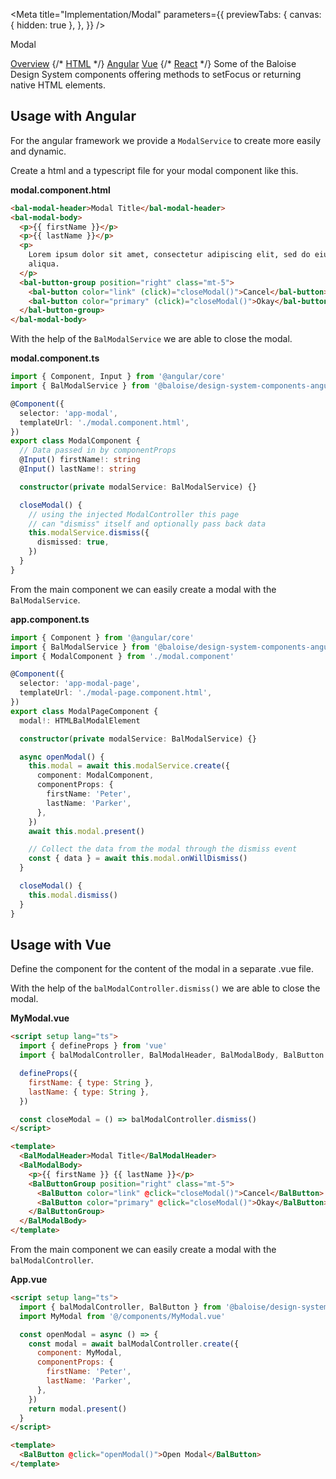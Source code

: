 
<Meta
  title="Implementation/Modal"
  parameters={{
    previewTabs: {
      canvas: { hidden: true },
    },
  }}
/>

<bal-doc-banner id="overview" subtitle="Implementation">Modal</bal-doc-banner>

<bal-doc-tabs>
  <a href="#overview">Overview</a>
  {/* <a href="#usage-with-basic-html5">HTML</a> */}
  <a href="#usage-with-angular">Angular</a>
  <a href="#usage-with-vue">Vue</a>
  {/* <a href="#usage-with-react">React</a> */}
</bal-doc-tabs>

<bal-doc-lead>
  Some of the Baloise Design System components offering methods to setFocus or returning native HTML elements.
</bal-doc-lead>

<!-- ## Usage with basic HTML5 -->

## Usage with Angular

For the angular framework we provide a `ModalService` to create more easily and dynamic.

Create a html and a typescript file for your modal component like this.

**modal.component.html**

```html
<bal-modal-header>Modal Title</bal-modal-header>
<bal-modal-body>
  <p>{{ firstName }}</p>
  <p>{{ lastName }}</p>
  <p>
    Lorem ipsum dolor sit amet, consectetur adipiscing elit, sed do eiusmod tempor incididunt ut labore et dolore magna
    aliqua.
  </p>
  <bal-button-group position="right" class="mt-5">
    <bal-button color="link" (click)="closeModal()">Cancel</bal-button>
    <bal-button color="primary" (click)="closeModal()">Okay</bal-button>
  </bal-button-group>
</bal-modal-body>
```

With the help of the `BalModalService` we are able to close the modal.

**modal.component.ts**

```typescript
import { Component, Input } from '@angular/core'
import { BalModalService } from '@baloise/design-system-components-angular'

@Component({
  selector: 'app-modal',
  templateUrl: './modal.component.html',
})
export class ModalComponent {
  // Data passed in by componentProps
  @Input() firstName!: string
  @Input() lastName!: string

  constructor(private modalService: BalModalService) {}

  closeModal() {
    // using the injected ModalController this page
    // can "dismiss" itself and optionally pass back data
    this.modalService.dismiss({
      dismissed: true,
    })
  }
}
```

From the main component we can easily create a modal with the `BalModalService`.

**app.component.ts**

```typescript
import { Component } from '@angular/core'
import { BalModalService } from '@baloise/design-system-components-angular'
import { ModalComponent } from './modal.component'

@Component({
  selector: 'app-modal-page',
  templateUrl: './modal-page.component.html',
})
export class ModalPageComponent {
  modal!: HTMLBalModalElement

  constructor(private modalService: BalModalService) {}

  async openModal() {
    this.modal = await this.modalService.create({
      component: ModalComponent,
      componentProps: {
        firstName: 'Peter',
        lastName: 'Parker',
      },
    })
    await this.modal.present()

    // Collect the data from the modal through the dismiss event
    const { data } = await this.modal.onWillDismiss()
  }

  closeModal() {
    this.modal.dismiss()
  }
}
```

## Usage with Vue

Define the component for the content of the modal in a separate .vue file.

With the help of the `balModalController.dismiss()` we are able to close the modal.

**MyModal.vue**

```html
<script setup lang="ts">
  import { defineProps } from 'vue'
  import { balModalController, BalModalHeader, BalModalBody, BalButton } from '@baloise/design-system-components-vue'

  defineProps({
    firstName: { type: String },
    lastName: { type: String },
  })

  const closeModal = () => balModalController.dismiss()
</script>

<template>
  <BalModalHeader>Modal Title</BalModalHeader>
  <BalModalBody>
    <p>{{ firstName }} {{ lastName }}</p>
    <BalButtonGroup position="right" class="mt-5">
      <BalButton color="link" @click="closeModal()">Cancel</BalButton>
      <BalButton color="primary" @click="closeModal()">Okay</BalButton>
    </BalButtonGroup>
  </BalModalBody>
</template>
```

From the main component we can easily create a modal with the `balModalController`.

**App.vue**

```html
<script setup lang="ts">
  import { balModalController, BalButton } from '@baloise/design-system-components-vue'
  import MyModal from '@/components/MyModal.vue'

  const openModal = async () => {
    const modal = await balModalController.create({
      component: MyModal,
      componentProps: {
        firstName: 'Peter',
        lastName: 'Parker',
      },
    })
    return modal.present()
  }
</script>

<template>
  <BalButton @click="openModal()">Open Modal</BalButton>
</template>
```

<!-- ## Usage with React -->

<bal-doc-github link="/stories/implementation/06-modal.stories.mdx"></bal-doc-github>
